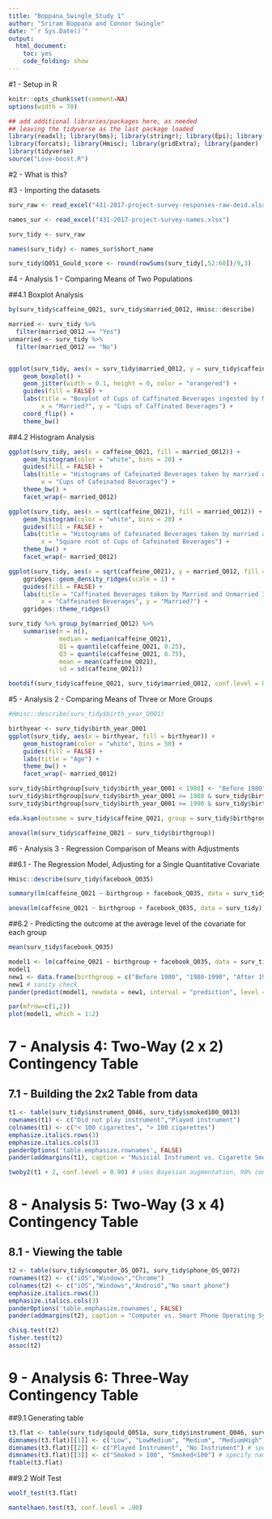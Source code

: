 ---
title: "Boppana_Swingle_Study 1"
author: "Sriram Boppana and Connor Swingle"
date: "`r Sys.Date()`"
output:
  html_document: 
    toc: yes
    code_folding: show
---

#1 -  Setup in R
```{r setup R and load packages, message=FALSE}
knitr::opts_chunk$set(comment=NA)
options(width = 70)

## add additional libraries/packages here, as needed
## leaving the tidyverse as the last package loaded
library(readxl); library(hms); library(stringr); library(Epi); library(vcd)
library(forcats); library(Hmisc); library(gridExtra); library(pander)
library(tidyverse)
source("Love-boost.R")
```


#2 -  What is this? 

#3 - Importing the datasets
```{r importing data}
surv_raw <- read_excel("431-2017-project-survey-responses-raw-deid.xlsx")

names_sur <- read_excel("431-2017-project-survey-names.xlsx")

surv_tidy <- surv_raw

names(surv_tidy) <- names_sur$short_name

```

```{r build_scales_etc}
surv_tidy$Q051_Gould_score <- round(rowSums(surv_tidy[,52:60])/9,3)
```

#4 - Analysis 1 - Comparing Means of Two Populations

##4.1 Boxplot Analysis
```{r Analysis 1.1 Boxplot}
by(surv_tidy$caffeine_Q021, surv_tidy$married_Q012, Hmisc::describe)

married <- surv_tidy %>%
  filter(married_Q012 == "Yes")
unmarried <- surv_tidy %>%
  filter(married_Q012 == "No")


ggplot(surv_tidy, aes(x = surv_tidy$married_Q012, y = surv_tidy$caffeine_Q021, fill = surv_tidy$married_Q012)) +
    geom_boxplot() +
    geom_jitter(width = 0.1, height = 0, color = "orangered") +
    guides(fill = FALSE) + 
    labs(title = "Boxplot of Cups of Caffinated Beverages ingested by Married and Unmarried Individuals in One Week",
         x = "Married?", y = "Cups of Caffinated Beverages") + 
    coord_flip() +
    theme_bw()

```
##4.2 Histogram Analysis
```{r Analysis 1.2 Histogram}
ggplot(surv_tidy, aes(x = caffeine_Q021, fill = married_Q012)) +
    geom_histogram(color = "white", bins = 20) +
    guides(fill = FALSE) + 
    labs(title = "Histograms of Cafeinated Beverages taken by married and Unmarried Individuals",
         x = "Cups of Cafeinated Beverages") +
    theme_bw() +
    facet_wrap(~ married_Q012)
```
```{r Analysis 1.3}
ggplot(surv_tidy, aes(x = sqrt(caffeine_Q021), fill = married_Q012)) +
    geom_histogram(color = "white", bins = 20) +
    guides(fill = FALSE) + 
    labs(title = "Histograms of Cafeinated Beverages taken by married and Unmarried Individuals",
         x = "Square root of Cups of Cafeinated Beverages") +
    theme_bw() +
    facet_wrap(~ married_Q012)
```

```{r Analysis 1.4}
ggplot(surv_tidy, aes(x = sqrt(caffeine_Q021), y = married_Q012, fill = caffeine_Q021)) +
    ggridges::geom_density_ridges(scale = 1) +
    guides(fill = FALSE) + 
    labs(title = "Caffinated Beverages taken by Married and Unmarried Individuals",
         x = "Caffeinated Beverages", y = "Married?") +
    ggridges::theme_ridges()
```

```{r Analysis 1.5}
surv_tidy %>% group_by(married_Q012) %>% 
    summarise(n = n(), 
              median = median(caffeine_Q021), 
              Q1 = quantile(caffeine_Q021, 0.25), 
              Q3 = quantile(caffeine_Q021, 0.75),
              mean = mean(caffeine_Q021),
              sd = sd(caffeine_Q021)) 
```

```{r Analysis 1.6}
bootdif(surv_tidy$caffeine_Q021, surv_tidy$married_Q012, conf.level = 0.90)
```

#5 - Analysis 2 - Comparing Means of Three or More Groups

```{r Analysis 2.1}
#Hmisc::describe(surv_tidy$birth_year_Q001)

birthyear <- surv_tidy$birth_year_Q001
ggplot(surv_tidy, aes(x = birthyear, fill = birthyear)) +
    geom_histogram(color = "white", bins = 50) +
    guides(fill = FALSE) + 
    labs(title = "Age") +
    theme_bw() +
    facet_wrap(~ married_Q012)
```

```{r Analysis 2.2}
surv_tidy$birthgroup[surv_tidy$birth_year_Q001 < 1980] <- "Before 1980"
surv_tidy$birthgroup[surv_tidy$birth_year_Q001 >= 1980 & surv_tidy$birth_year_Q001 < 1990] <- "1980-1990"
surv_tidy$birthgroup[surv_tidy$birth_year_Q001 >= 1990 & surv_tidy$birth_year_Q001 < 2000] <- "After 1990"

eda.ksam(outcome = surv_tidy$caffeine_Q021, group = surv_tidy$birthgroup, axis.title = "Caffeine by Birth group", main.title = "Birth Group vs Caffeine Intake", notch = FALSE)

```
```{r Analysis 2.3}
anova(lm(surv_tidy$caffeine_Q021 ~ surv_tidy$birthgroup))

```

#6 - Analysis 3 - Regression Comparison of Means with Adjustments

##6.1 - The Regression Model, Adjusting for a Single Quantitative Covariate
```{r Analysis 3.1}
Hmisc::describe(surv_tidy$facebook_Q035)

```

```{r Analysis 3.2}
summary(lm(caffeine_Q021 ~ birthgroup + facebook_Q035, data = surv_tidy))

```


```{r Analysis 3.3}
anova(lm(caffeine_Q021 ~ birthgroup + facebook_Q035, data = surv_tidy))

```
##6.2 - Predicting the outcome at the average level of the covariate for each group
```{r Analysis 3.4}
mean(surv_tidy$facebook_Q035)

model1 <- lm(caffeine_Q021 ~ birthgroup + facebook_Q035, data = surv_tidy)
model1
new1 <- data.frame(birthgroup = c("Before 1980", "1980-1990", "After 1990"), facebook_Q035 = rep(mean(surv_tidy$facebook_Q035), 3))
new1 # sanity check
pander(predict(model1, newdata = new1, interval = "prediction", level = 0.90))
```
```{r Analysis 3.5}
par(mfrow=c(1,2))
plot(model1, which = 1:2)
```

# 7 - Analysis 4: Two-Way (2 x 2) Contingency Table

## 7.1 - Building the 2x2 Table from data

```{r Analysis 4.1}
t1 <- table(surv_tidy$instrument_Q046, surv_tidy$smoked100_Q013)
rownames(t1) <- c("Did not play instrument","Played instrument")
colnames(t1) <- c("< 100 cigarettes", "> 100 cigarettes")
emphasize.italics.rows(3)
emphasize.italics.cols(3)
panderOptions('table.emphasize.rownames', FALSE)
pander(addmargins(t1), caption = "Musicial Instrument vs. Cigarette Smoking to 431")

```
```{r Analysis 4.2}
twoby2(t1 + 2, conf.level = 0.90) # uses Bayesian augmentation, 90% confidence level
```
# 8 - Analysis 5: Two-Way (3 x 4) Contingency Table

## 8.1 - Viewing the table
```{r Analysis 5.1}
t2 <- table(surv_tidy$computer_OS_Q071, surv_tidy$phone_OS_Q072)
rownames(t2) <- c("iOS","Windows","Chrome")
colnames(t2) <- c("iOS","Windows","Android","No smart phone")
emphasize.italics.rows(3)
emphasize.italics.cols(3)
panderOptions('table.emphasize.rownames', FALSE)
pander(addmargins(t2), caption = "Computer vs. Smart Phone Operating Systems")
```

```{r Analysis 5.2}
chisq.test(t2)
fisher.test(t2)
assoc(t2)

```

# 9 - Analysis 6: Three-Way Contingency Table

##9.1 Generating table
```{r Analysis 6.1}
t3.flat <- table(surv_tidy$gould_Q051a, surv_tidy$instrument_Q046, surv_tidy$smoked100_Q013)
dimnames(t3.flat)[[1]] <- c("Low", "LowMedium", "Medium", "MediumHigh") # specify the names in t5's first variable
dimnames(t3.flat)[[2]] <- c("Played Instrument", "No Instrument") # specify names in t5's second variable
dimnames(t3.flat)[[3]] <- c("Smoked > 100", "Smoked<100") # specify names in t5's third variable
ftable(t3.flat)

```


##9.2 Wolf Test
```{r Analysis 6.2}

woolf_test(t3.flat)
```
```{r Analysis 6.3}
mantelhaen.test(t3, conf.level = .90)
```

